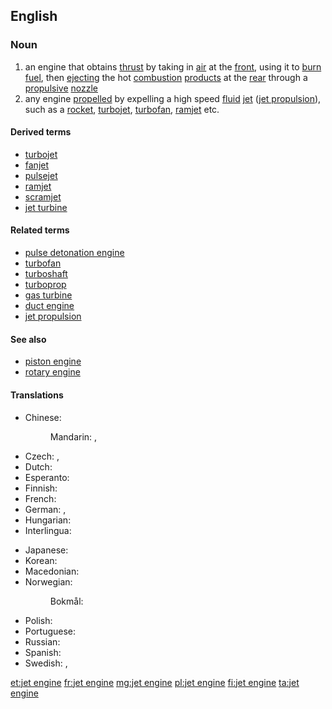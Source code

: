 ==English==
{{wikipedia}}

===Noun===
{{en-noun|head=[[jet]] [[engine]]}}

# an engine that obtains [[thrust]] by taking in [[air]] at the [[front]], using it to [[burn]] [[fuel]], then [[ejecting]] the hot [[combustion]] [[product]]s at the [[rear]] through a [[propulsive]] [[nozzle]]
# any engine [[propel]]led by expelling a high speed [[fluid]] [[jet]] ([[jet propulsion]]), such as a [[rocket]], [[turbojet]], [[turbofan]], [[ramjet]] etc.

====Derived terms====
* [[turbojet]]
* [[fanjet]]
* [[pulsejet]]
* [[ramjet]]
* [[scramjet]]
* [[jet turbine]]

====Related terms====
* [[pulse detonation engine]]
* [[turbofan]]
* [[turboshaft]]
* [[turboprop]]
* [[gas turbine]]
* [[duct engine]]
* [[jet propulsion]]

====See also====
* [[piston engine]]
* [[rotary engine]]

====Translations====
{{trans-top|an engine that develops thrust by ejecting a jet, especially a jet of gaseous combustion products}}
* Chinese:
*: Mandarin: {{t+|cmn|噴氣發動機|sc=Hani}}, {{t|cmn|喷气发动机|tr=pēnqì fādòngjī|sc=Hani}}
* Czech: {{t|cs|reaktivní motor|m}}, {{t|cs|tryskový motor|m}}
* Dutch: {{t+|nl|straalmotor|m}}
* Esperanto: {{t|eo|jetmotoro}}
* Finnish: {{t|fi|suihkumoottori}}
* French: {{t|fr|moteur à réaction|m}}
* German: {{t+|de|Strahltriebwerk|n}}, {{t|de|Düsentriebwerk|n}}
* Hungarian: {{t|hu|sugárhajtómű}}
* Interlingua: {{t|ia|motor a jecto}}
{{trans-mid}}
* Japanese: {{t|ja|ジェットエンジン|tr=jettoenjin|sc=Jpan}}
* Korean: {{t|ko|제트 엔진|sc=Kore}}
* Macedonian: {{t|mk|млазен погон|m|tr=mlázen pógon}}
* Norwegian:
*: Bokmål: {{t+|nb|jetmotor|m}}
* Polish: {{t|pl|silnik odrzutowy|m}}
* Portuguese: {{t|pt|motor a jato|m}}
* Russian: {{t+|ru|реакти́вный дви́гатель|m}}
* Spanish: {{t|es|motor de reacción|m}}
* Swedish: {{t+|sv|jetmotor|c}}, {{t+|sv|reamotor|c}}
{{trans-bottom}}

[[et:jet engine]]
[[fr:jet engine]]
[[mg:jet engine]]
[[pl:jet engine]]
[[fi:jet engine]]
[[ta:jet engine]]